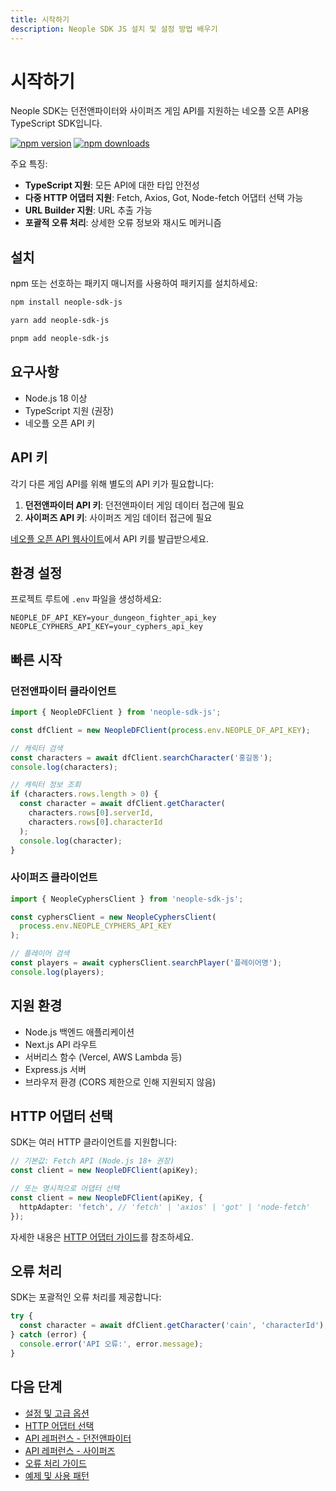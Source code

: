 ```yaml
---
title: 시작하기
description: Neople SDK JS 설치 및 설정 방법 배우기
---
```


# 시작하기

Neople SDK는 던전앤파이터와 사이퍼즈 게임 API를 지원하는 네오플 오픈 API용 TypeScript SDK입니다.

[![npm version](https://img.shields.io/npm/v/neople-sdk-js.svg?style=flat-square)](https://www.npmjs.com/package/neople-sdk-js)
[![npm downloads](https://img.shields.io/npm/dm/neople-sdk-js.svg?style=flat-square)](https://www.npmjs.com/package/neople-sdk-js)

주요 특징:

- **TypeScript 지원**: 모든 API에 대한 타입 안전성
- **다중 HTTP 어댑터 지원**: Fetch, Axios, Got, Node-fetch 어댑터 선택 가능
- **URL Builder 지원**: URL 추출 가능
- **포괄적 오류 처리**: 상세한 오류 정보와 재시도 메커니즘

## 설치

npm 또는 선호하는 패키지 매니저를 사용하여 패키지를 설치하세요:

```bash
npm install neople-sdk-js
```

```bash
yarn add neople-sdk-js
```

```bash
pnpm add neople-sdk-js
```

## 요구사항

- Node.js 18 이상
- TypeScript 지원 (권장)
- 네오플 오픈 API 키

## API 키

각기 다른 게임 API를 위해 별도의 API 키가 필요합니다:

1. **던전앤파이터 API 키**: 던전앤파이터 게임 데이터 접근에 필요
2. **사이퍼즈 API 키**: 사이퍼즈 게임 데이터 접근에 필요

[네오플 오픈 API 웹사이트](https://developers.neople.co.kr/)에서 API 키를 발급받으세요.

## 환경 설정

프로젝트 루트에 `.env` 파일을 생성하세요:

```dotenv
NEOPLE_DF_API_KEY=your_dungeon_fighter_api_key
NEOPLE_CYPHERS_API_KEY=your_cyphers_api_key
```

## 빠른 시작

### 던전앤파이터 클라이언트

```typescript
import { NeopleDFClient } from 'neople-sdk-js';

const dfClient = new NeopleDFClient(process.env.NEOPLE_DF_API_KEY);

// 캐릭터 검색
const characters = await dfClient.searchCharacter('홍길동');
console.log(characters);

// 캐릭터 정보 조회
if (characters.rows.length > 0) {
  const character = await dfClient.getCharacter(
    characters.rows[0].serverId,
    characters.rows[0].characterId
  );
  console.log(character);
}
```

### 사이퍼즈 클라이언트

```typescript
import { NeopleCyphersClient } from 'neople-sdk-js';

const cyphersClient = new NeopleCyphersClient(
  process.env.NEOPLE_CYPHERS_API_KEY
);

// 플레이어 검색
const players = await cyphersClient.searchPlayer('플레이어명');
console.log(players);
```

## 지원 환경

- Node.js 백엔드 애플리케이션
- Next.js API 라우트
- 서버리스 함수 (Vercel, AWS Lambda 등)
- Express.js 서버
- 브라우저 환경 (CORS 제한으로 인해 지원되지 않음)

## HTTP 어댑터 선택

SDK는 여러 HTTP 클라이언트를 지원합니다:

```typescript
// 기본값: Fetch API (Node.js 18+ 권장)
const client = new NeopleDFClient(apiKey);

// 또는 명시적으로 어댑터 선택
const client = new NeopleDFClient(apiKey, {
  httpAdapter: 'fetch', // 'fetch' | 'axios' | 'got' | 'node-fetch'
});
```

자세한 내용은 [HTTP 어댑터 가이드](/docs/adapter-fetch)를 참조하세요.

## 오류 처리

SDK는 포괄적인 오류 처리를 제공합니다:

```typescript
try {
  const character = await dfClient.getCharacter('cain', 'characterId');
} catch (error) {
  console.error('API 오류:', error.message);
}
```

## 다음 단계

- [설정 및 고급 옵션](/docs/configuration)
- [HTTP 어댑터 선택](/docs/adapter-fetch)
- [API 레퍼런스 - 던전앤파이터](/docs/api-dungeon-fighter)
- [API 레퍼런스 - 사이퍼즈](/docs/api-cyphers)
- [오류 처리 가이드](/docs/error-handling)
- [예제 및 사용 패턴](/docs/examples)
